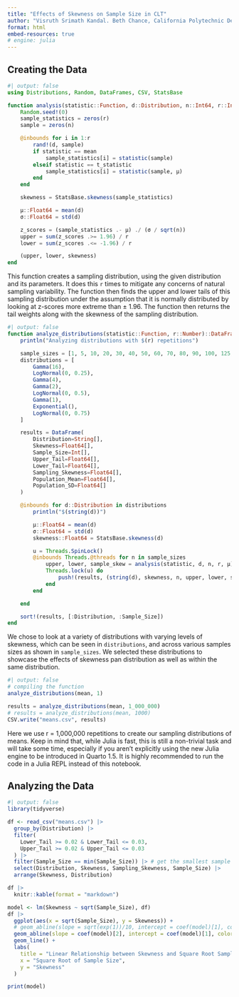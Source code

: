 ```yaml
---
title: "Effects of Skewness on Sample Size in CLT"
author: "Visruth Srimath Kandal. Beth Chance, California Polytechnic Department of Statistics"
format: html
embed-resources: true
# engine: julia
---
```


## Creating the Data

```julia
#| output: false
using Distributions, Random, DataFrames, CSV, StatsBase

function analysis(statistic::Function, d::Distribution, n::Int64, r::Int64, μ::Number)
    Random.seed!(0)
    sample_statistics = zeros(r)
    sample = zeros(n)

    @inbounds for i in 1:r
        rand!(d, sample)
        if statistic == mean
            sample_statistics[i] = statistic(sample)
        elseif statistic == t_statistic
            sample_statistics[i] = statistic(sample, μ)
        end
    end

    skewness = StatsBase.skewness(sample_statistics)

    μ::Float64 = mean(d)
    σ::Float64 = std(d)

    z_scores = (sample_statistics .- μ) ./ (σ / sqrt(n))
    upper = sum(z_scores .>= 1.96) / r
    lower = sum(z_scores .<= -1.96) / r

    (upper, lower, skewness)
end
```

This function creates a sampling distribution, using the given distribution and its parameters. It does this `r` times to mitigate any concerns of natural sampling variability. The function then finds the upper and lower tails of this sampling distribution under the assumption that it is normally distributed by looking at z-scores more extreme than $\pm$ 1.96. The function then returns the tail weights along with the skewness of the sampling distribution.

```julia
#| output: false
function analyze_distributions(statistic::Function, r::Number)::DataFrame
    println("Analyzing distributions with $(r) repetitions")

    sample_sizes = [1, 5, 10, 20, 30, 40, 50, 60, 70, 80, 90, 100, 125, 150, 175, 200, 250, 300, 400, 500]
    distributions = [
        Gamma(16),
        LogNormal(0, 0.25),
        Gamma(4),
        Gamma(2),
        LogNormal(0, 0.5),
        Gamma(1),
        Exponential(),
        LogNormal(0, 0.75)
    ]

    results = DataFrame(
        Distribution=String[],
        Skewness=Float64[],
        Sample_Size=Int[],
        Upper_Tail=Float64[],
        Lower_Tail=Float64[],
        Sampling_Skewness=Float64[],
        Population_Mean=Float64[],
        Population_SD=Float64[]
    )

    @inbounds for d::Distribution in distributions
        println("$(string(d))")

        μ::Float64 = mean(d)
        σ::Float64 = std(d)
        skewness::Float64 = StatsBase.skewness(d)

        u = Threads.SpinLock()
        @inbounds Threads.@threads for n in sample_sizes
            upper, lower, sample_skew = analysis(statistic, d, n, r, μ)
            Threads.lock(u) do
                push!(results, (string(d), skewness, n, upper, lower, sample_skew, μ, σ))
            end
        end

    end

    sort!(results, [:Distribution, :Sample_Size])
end
```

We chose to look at a variety of distributions with varying levels of skewness, which can be seen in `distributions`, and across various samples sizes as shown in `sample_sizes`. We selected these distributions to showcase the effects of skewness pan distribution as well as within the same distribution.

```julia
#| output: false
# compiling the function
analyze_distributions(mean, 1)

results = analyze_distributions(mean, 1_000_000)
# results = analyze_distributions(mean, 1000)
CSV.write("means.csv", results)
```

Here we use r = 1,000,000 repetitions to create our sampling distributions of means. Keep in mind that, while Julia is fast, this is still a non-trivial task and will take some time, especially if you aren't explicitly using the new Julia engine to be introduced in Quarto 1.5. It is highly recommended to run the code in a Julia REPL instead of this notebook.

## Analyzing the Data

```r
#| output: false
library(tidyverse)

df <- read_csv("means.csv") |>
  group_by(Distribution) |>
  filter(
    Lower_Tail >= 0.02 & Lower_Tail <= 0.03,
    Upper_Tail >= 0.02 & Upper_Tail <= 0.03
  ) |>
  filter(Sample_Size == min(Sample_Size)) |> # get the smallest sample size for each distribution
  select(Distribution, Skewness, Sampling_Skewness, Sample_Size) |>
  arrange(Skewness, Distribution)

df |>
  knitr::kable(format = "markdown")
```

```r
model <- lm(Skewness ~ sqrt(Sample_Size), df)
df |>
  ggplot(aes(x = sqrt(Sample_Size), y = Skewness)) +
  # geom_abline(slope = sqrt(exp(1))/10, intercept = coef(model)[1], color = "red", linetype = "dashed") +
  geom_abline(slope = coef(model)[2], intercept = coef(model)[1], color = "blue", linetype = "dashed") +
  geom_line() +
  labs(
    title = "Linear Relationship between Skewness and Square Root Sample Size",
    x = "Square Root of Sample Size",
    y = "Skewness"
  )

print(model)
```

